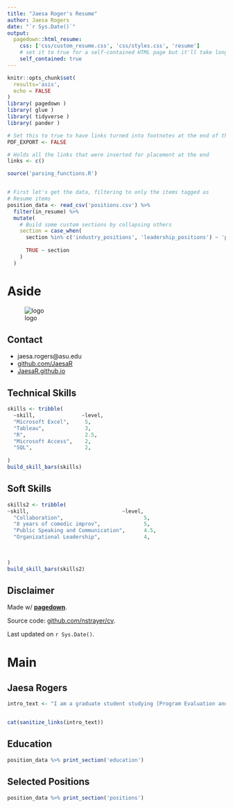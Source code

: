 ---
title: "Jaesa Roger's Resume"
author: Jaesa Rogers
date: "`r Sys.Date()`"
output:
  pagedown::html_resume:
    css: ['css/custom_resume.css', 'css/styles.css', 'resume']
    # set it to true for a self-contained HTML page but it'll take longer to render
    self_contained: true
---


```{r, include=FALSE}
knitr::opts_chunk$set(
  results='asis', 
  echo = FALSE
)
library( pagedown )
library( glue )
library( tidyverse )
library( pander )

# Set this to true to have links turned into footnotes at the end of the document
PDF_EXPORT <- FALSE

# Holds all the links that were inserted for placement at the end
links <- c()

source('parsing_functions.R')


# First let's get the data, filtering to only the items tagged as
# Resume items
position_data <- read_csv('positions.csv') %>% 
  filter(in_resume) %>% 
  mutate(
    # Build some custom sections by collapsing others
    section = case_when(
      section %in% c('industry_positions', 'leadership_positions') ~ 'positions', 
     
      TRUE ~ section
    )
  ) 

```


Aside
================================================================================

![logo](headshot.png)


Contact {#contact}
--------------------------------------------------------------------------------



- <i class="fa fa-envelope"></i> jaesa.rogers@asu.edu
- <i class="fa fa-github"></i> [github.com/JaesaR](https://https://github.com/JaesaR/)
- <i class="fa fa-link"></i> [JaesaR.github.io](https://JaesaR.github.io/)



Technical Skills {#skills}
--------------------------------------------------------------------------------




```{r}
skills <- tribble(
  ~skill,               ~level,
  "Microsoft Excel",     5,
  "Tableau",             3,
  "R",                   2.5,
  "Microsoft Access",    2,
  "SQL",                 2,
  
)
build_skill_bars(skills)

```


Soft Skills {#skills2}
--------------------------------------------------------------------------------


```{r}
skills2 <- tribble(
~skill,                              ~level,
  "Collaboration",                          5,
  "8 years of comedic improv",              5,  
  "Public Speaking and Communication",      4.5,
  "Organizational Leadership",              4,

 
  
)
build_skill_bars(skills2)
```



Disclaimer {#disclaimer}
--------------------------------------------------------------------------------

Made w/ [**pagedown**](https://github.com/rstudio/pagedown). 

Source code: [github.com/nstrayer/cv](https://github.com/nstrayer/cv).

Last updated on `r Sys.Date()`.




Main
================================================================================

Jaesa Rogers {#title}
--------------------------------------------------------------------------------

```{r}
intro_text <- "I am a graduate student studying [Program Evaluation and Data Analytics](https://ds4ps.org/ms-prog-eval-data-analytics/) at Arizona State University, as well as a Data Analyst at [Arizona State University International Development.](https://internationaldevelopment.asu.edu/) I am interested in continuing a career of transforming data into visualizations within an industry that works for the greater good, because I have a passion for organized compassion."


cat(sanitize_links(intro_text))
```



Education {data-icon=graduation-cap data-concise=true}
--------------------------------------------------------------------------------

```{r}
position_data %>% print_section('education')
```



Selected Positions {data-icon=suitcase}
--------------------------------------------------------------------------------

```{r}
position_data %>% print_section('positions')
```
